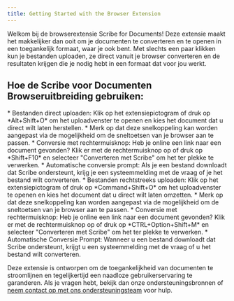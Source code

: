 ```yaml
---
title: Getting Started with the Browser Extension
---
```




Welkom bij de browserextensie Scribe for Documents! Deze extensie maakt het makkelijker dan ooit om je documenten te converteren en te openen in een toegankelijk formaat, waar je ook bent. Met slechts een paar klikken kun je bestanden uploaden, ze direct vanuit je browser converteren en de resultaten krijgen die je nodig hebt in een formaat dat voor jou werkt. 

## Hoe de Scribe voor Documenten Browseruitbreiding gebruiken:

<Windows>
* Bestanden direct uploaden: Klik op het extensiepictogram of druk op *Alt+Shift+O* om het uploadvenster te openen en kies het document dat u direct wilt laten herstellen.
    * Merk op dat deze snelkoppeling kan worden aangepast via de mogelijkheid om de sneltoetsen van je browser aan te passen.
* Conversie met rechtermuisknop: Heb je online een link naar een document gevonden? Klik er met de rechtermuisknop op of druk op *Shift+F10* en selecteer "Converteren met Scribe" om het ter plekke te verwerken.
* Automatische conversie prompt: Als je een bestand downloadt dat Scribe ondersteunt, krijg je een systeemmelding met de vraag of je het bestand wilt converteren.
</Windows>

<MacOS>
* Bestanden rechtstreeks uploaden: Klik op het extensiepictogram of druk op *Command+Shift+O* om het uploadvenster te openen en kies het document dat u direct wilt laten omzetten.
    * Merk op dat deze snelkoppeling kan worden aangepast via de mogelijkheid om de sneltoetsen van je browser aan te passen.
* Conversie met rechtermuisknop: Heb je online een link naar een document gevonden? Klik er met de rechtermuisknop op of druk op *CTRL+Option+Shift+M* en selecteer "Converteren met Scribe" om het ter plekke te verwerken.
* Automatische Conversie Prompt: Wanneer u een bestand downloadt dat Scribe ondersteunt, krijgt u een systeemmelding met de vraag of u het bestand wilt converteren.
</MacOS>

Deze extensie is ontworpen om de toegankelijkheid van documenten te stroomlijnen en tegelijkertijd een naadloze gebruikerservaring te garanderen. Als je vragen hebt, bekijk dan onze ondersteuningsbronnen of [neem contact op met ons ondersteuningsteam](https://pneumasolutions.com/contact) voor hulp.